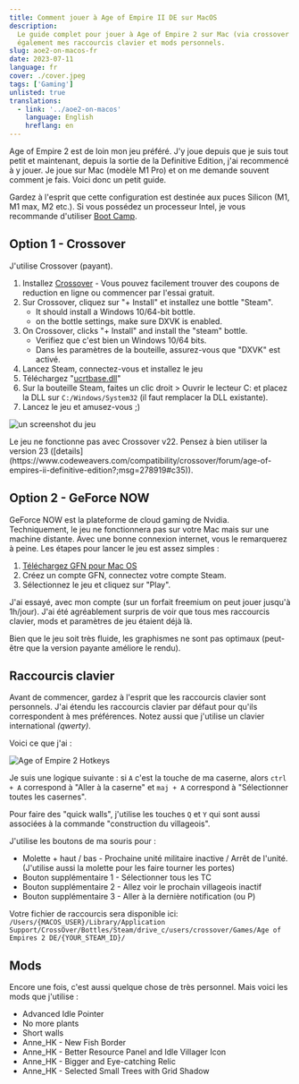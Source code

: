 ```yaml
---
title: Comment jouer à Age of Empire II DE sur MacOS
description:
  Le guide complet pour jouer à Age of Empire 2 sur Mac (via crossover ou GeForce NOW). Comprend
  également mes raccourcis clavier et mods personnels.
slug: aoe2-on-macos-fr
date: 2023-07-11
language: fr
cover: ./cover.jpeg
tags: ['Gaming']
unlisted: true
translations:
  - link: '../aoe2-on-macos'
    language: English
    hreflang: en
---
```



Age of Empire 2 est de loin mon jeu préféré. J'y joue depuis que je suis tout petit et maintenant,
depuis la sortie de la Definitive Edition, j'ai recommencé à y jouer. Je joue sur Mac (modèle M1
Pro) et on me demande souvent comment je fais. Voici donc un petit guide.

Gardez à l'esprit que cette configuration est destinée aux puces Silicon (M1, M1 max, M2 etc.). Si
vous possédez un processeur Intel, je vous recommande d'utiliser
[Boot Camp](https://support.apple.com/en-us/HT201468).

## Option 1 - Crossover

J'utilise Crossover (payant).

1. Installez [Crossover](https://www.codeweavers.com/crossover#mac) - Vous pouvez facilement trouver
   des coupons de reduction en ligne ou commencer par l'essai gratuit.
2. Sur Crossover, cliquez sur "+ Install" et installez une bottle "Steam".
   - It should install a Windows 10/64-bit bottle.
   - on the bottle settings, make sure DXVK is enabled.
3. On Crossover, clicks "+ Install" and install the "steam" bottle.
   - Verifiez que c'est bien un Windows 10/64 bits.
   - Dans les paramètres de la bouteille, assurez-vous que "DXVK" est activé.
4. Lancez Steam, connectez-vous et installez le jeu
5. Téléchargez
   "[ucrtbase.dll](https://community.pcgamingwiki.com/files/file/2081-ucrtbasedll-extracted-from-microsoft-visual-c-2015-redistributable-update-3-rc/)"
6. Sur la bouteille Steam, faites un clic droit > Ouvrir le lecteur C: et placez la DLL sur
   `C:/Windows/System32` (il faut remplacer la DLL existante).
7. Lancez le jeu et amusez-vous ;)

![un screenshot du jeu](./game.jpg)

<Warning title="Heads-up!">
  Le jeu ne fonctionne pas avec Crossover v22. Pensez à bien utiliser la version 23
  ([details](https://www.codeweavers.com/compatibility/crossover/forum/age-of-empires-ii-definitive-edition?;msg=278919#c35)).
</Warning>

## Option 2 - GeForce NOW

GeForce NOW est la plateforme de cloud gaming de Nvidia. Techniquement, le jeu ne fonctionnera pas
sur votre Mac mais sur une machine distante. Avec une bonne connexion internet, vous le remarquerez
à peine. Les étapes pour lancer le jeu est assez simples :

1. [Téléchargez GFN pour Mac OS](https://www.nvidia.com/en-us/geforce-now/download/)
2. Créez un compte GFN, connectez votre compte Steam.
3. Sélectionnez le jeu et cliquez sur "Play".

J'ai essayé, avec mon compte (sur un forfait freemium on peut jouer jusqu'à 1h/jour). J'ai été
agréablement surpris de voir que tous mes raccourcis clavier, mods et paramètres de jeu étaient déjà
là.

Bien que le jeu soit très fluide, les graphismes ne sont pas optimaux (peut-être que la version
payante améliore le rendu).

## Raccourcis clavier

Avant de commencer, gardez à l'esprit que les raccourcis clavier sont personnels. J'ai étendu les
raccourcis clavier par défaut pour qu'ils correspondent à mes préférences. Notez aussi que j'utilise
un clavier international _(qwerty)_.

Voici ce que j'ai :

![Age of Empire 2 Hotkeys](./hotkeys.jpg)

Je suis une logique suivante : si `A` c'est la touche de ma caserne, alors `ctrl + A` correspond à
"Aller à la caserne" et `maj + A` correspond à "Sélectionner toutes les casernes".

Pour faire des "quick walls", j'utilise les touches `Q` et `Y` qui sont aussi associées à la
commande "construction du villageois".

J'utilise les boutons de ma souris pour :

- Molette + haut / bas - Prochaine unité militaire inactive / Arrêt de l'unité. (J'utilise aussi la
  molette pour les faire tourner les portes)
- Bouton supplémentaire 1 - Sélectionner tous les TC
- Bouton supplémentaire 2 - Allez voir le prochain villageois inactif
- Bouton supplémentaire 3 - Aller à la dernière notification (ou P)

Votre fichier de raccourcis sera disponible ici:
`/Users/{MACOS_USER}/Library/Application Support/CrossOver/Bottles/Steam/drive_c/users/crossover/Games/Age of Empires 2 DE/{YOUR_STEAM_ID}/`

## Mods

Encore une fois, c'est aussi quelque chose de très personnel. Mais voici les mods que j'utilise :

- Advanced Idle Pointer
- No more plants
- Short walls
- Anne_HK - New Fish Border
- Anne_HK - Better Resource Panel and Idle Villager Icon
- Anne_HK - Bigger and Eye-catching Relic
- Anne_HK - Selected Small Trees with Grid Shadow
